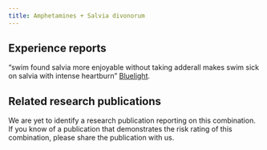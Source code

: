 ---
title: Amphetamines + Salvia divonorum
---
## Experience reports

“swim found salvia more enjoyable without taking adderall makes swim sick on salvia with intense heartburn” [Bluelight](https://bluelight.org/xf/threads/salvia-mixed-with-adderall.449021/).

## Related research publications

We are yet to identify a research publication reporting on this combination. If you know of a publication that demonstrates the risk rating of this combination, please share the publication with us.




